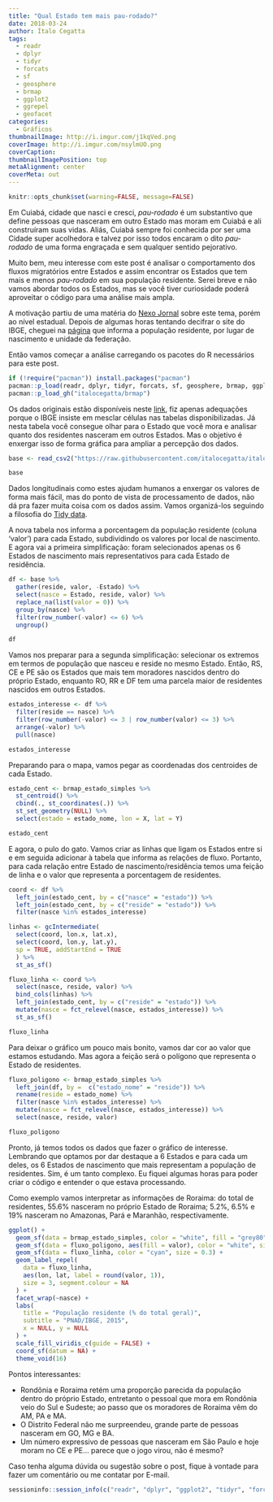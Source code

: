```yaml
---
title: "Qual Estado tem mais pau-rodado?"
date: 2018-03-24
author: Ítalo Cegatta
tags:
  - readr
  - dplyr
  - tidyr
  - forcats
  - sf
  - geosphere
  - brmap
  - ggplot2
  - ggrepel
  - geofacet
categories:
  - Gráficos
thumbnailImage: http://i.imgur.com/j1kqVed.png
coverImage: http://i.imgur.com/nsylmUO.png
coverCaption:
thumbnailImagePosition: top
metaAlignment: center
coverMeta: out
---
```


```r
knitr::opts_chunk$set(warning=FALSE, message=FALSE)
```

Em Cuiabá, cidade que nasci e cresci, *pau-rodado* é um substantivo que define pessoas que nasceram em outro Estado mas moram em Cuiabá e ali construíram suas vidas. Aliás, Cuiabá sempre foi conhecida por ser uma Cidade super acolhedora e talvez por isso todos encaram o dito *pau-rodado* de uma forma engraçada e sem qualquer sentido pejorativo.

Muito bem, meu interesse com este post é analisar o comportamento dos fluxos migratórios entre Estados e assim encontrar os Estados que tem mais e menos *pau-rodado* em sua população residente. Serei breve e não vamos abordar todos os Estados, mas se você tiver curiosidade poderá aproveitar o código para uma análise mais ampla.

A motivação partiu de uma matéria do [Nexo Jornal](https://www.nexojornal.com.br/grafico/2017/12/01/Fluxos-migrat%C3%B3rios-a-distribui%C3%A7%C3%A3o-da-popula%C3%A7%C3%A3o-de-cada-estado-pelo-pa%C3%ADs) sobre este tema, porém ao nível estadual. Depois de algumas horas tentando decifrar o site do IBGE, cheguei na [página](https://sidra.ibge.gov.br/tabela/1852) que informa a população residente, por lugar de nascimento e unidade da federação. 

Então vamos começar a análise carregando os pacotes do R necessários para este post.

```r
if (!require("pacman")) install.packages("pacman")
pacman::p_load(readr, dplyr, tidyr, forcats, sf, geosphere, brmap, ggplot2, ggrepel, geofacet)
pacman::p_load_gh("italocegatta/brmap")
```

Os dados originais estão disponíveis neste [link](https://sidra.ibge.gov.br/tabela/1852), fiz apenas adequações porque o IBGE insiste em mesclar células nas tabelas disponibilizadas. Já nesta tabela você consegue olhar para o Estado que você mora e analisar quanto dos residentes nasceram em outros Estados. Mas o objetivo é enxergar isso de forma gráfica para ampliar a percepção dos dados.

```r
base <- read_csv2("https://raw.githubusercontent.com/italocegatta/italocegatta.github.io_source/master/content/dados/pnad_2015_migracao.csv")

base
```

Dados longitudinais como estes ajudam humanos a enxergar os valores de forma mais fácil, mas do ponto de vista de processamento de dados, não dá pra fazer muita coisa com os dados assim. Vamos organizá-los seguindo a filosofia do [Tidy data](https://italocegatta.github.io/o-conceito-tidy-data).

A nova tabela nos informa a porcentagem da população residente (coluna 'valor') para cada Estado, subdividindo os valores por local de nascimento. E agora vai a primeira simplificação: foram selecionados apenas os 6 Estados de nascimento mais representativos para cada Estado de residência.

```r
df <- base %>% 
  gather(reside, valor, -Estado) %>%
  select(nasce = Estado, reside, valor) %>% 
  replace_na(list(valor = 0)) %>% 
  group_by(nasce) %>% 
  filter(row_number(-valor) <= 6) %>% 
  ungroup()

df
```

Vamos nos preparar para a segunda simplificação: selecionar os extremos em termos de população que nasceu e reside no mesmo Estado. Então, RS, CE e PE são os Estados que mais tem moradores nascidos dentro do próprio Estado, enquanto RO, RR e DF tem uma parcela maior de residentes nascidos em outros Estados.

```r
estados_interesse <- df %>%
  filter(reside == nasce) %>%
  filter(row_number(-valor) <= 3 | row_number(valor) <= 3) %>% 
  arrange(-valor) %>%
  pull(nasce)

estados_interesse
```

Preparando para o mapa, vamos pegar as coordenadas dos centroides de cada Estado.

```r
estado_cent <- brmap_estado_simples %>% 
  st_centroid() %>% 
  cbind(., st_coordinates(.)) %>% 
  st_set_geometry(NULL) %>% 
  select(estado = estado_nome, lon = X, lat = Y)

estado_cent
```

E agora, o pulo do gato. Vamos criar as linhas que ligam os Estados entre si e em seguida adicionar à tabela que informa as relações de fluxo. Portanto, para cada relação entre Estado de nascimento/residência temos uma feição de linha e o valor que representa a porcentagem de residentes.

```r
coord <- df %>% 
  left_join(estado_cent, by = c("nasce" = "estado")) %>% 
  left_join(estado_cent, by = c("reside" = "estado")) %>%
  filter(nasce %in% estados_interesse)

linhas <- gcIntermediate(
  select(coord, lon.x, lat.x), 
  select(coord, lon.y, lat.y), 
  sp = TRUE, addStartEnd = TRUE
  ) %>% 
  st_as_sf()

fluxo_linha <- coord %>% 
  select(nasce, reside, valor) %>% 
  bind_cols(linhas) %>% 
  left_join(estado_cent, by = c("reside" = "estado")) %>% 
  mutate(nasce = fct_relevel(nasce, estados_interesse)) %>% 
  st_as_sf()

fluxo_linha
```

Para deixar o gráfico um pouco mais bonito, vamos dar cor ao valor que estamos estudando. Mas agora a feição será o polígono que representa o Estado de residentes.

```r
fluxo_poligono <- brmap_estado_simples %>% 
  left_join(df, by =  c("estado_nome" = "reside")) %>% 
  rename(reside = estado_nome) %>% 
  filter(nasce %in% estados_interesse) %>% 
  mutate(nasce = fct_relevel(nasce, estados_interesse)) %>% 
  select(nasce, reside, valor)

fluxo_poligono
```

Pronto, já temos todos os dados que fazer o gráfico de interesse. Lembrando que optamos por dar destaque a 6 Estados e para cada um deles, os 6 Estados de nascimento que mais representam a população de residentes. Sim, é um tanto complexo. Eu fiquei algumas horas para poder criar o código e entender o que estava processando.

Como exemplo vamos interpretar as informações de Roraima: do total de residentes, 55.6% nasceram no próprio Estado de Roraima; 5.2%, 6.5% e 19% nasceram no Amazonas, Pará e Maranhão, respectivamente. 

```r
ggplot() +
  geom_sf(data = brmap_estado_simples, color = "white", fill = "grey80", size = 0.3) +
  geom_sf(data = fluxo_poligono, aes(fill = valor), color = "white", size = 0.3) +
  geom_sf(data = fluxo_linha, color = "cyan", size = 0.3) +
  geom_label_repel(
    data = fluxo_linha,
    aes(lon, lat, label = round(valor, 1)),
    size = 3, segment.colour = NA
  ) +
  facet_wrap(~nasce) +
  labs(
    title = "População residente (% do total geral)",
    subtitle = "PNAD/IBGE, 2015",
    x = NULL, y = NULL
  ) +
  scale_fill_viridis_c(guide = FALSE) +
  coord_sf(datum = NA) +
  theme_void(16)
```

Pontos interessantes: 

* Rondônia e Roraima retém uma proporção parecida da população dentro do próprio Estado, entretanto o pessoal que mora em Rondônia veio do Sul e Sudeste; ao passo que os moradores de Roraima vêm do AM, PA e MA.
* O Distrito Federal não me surpreendeu, grande parte de pessoas nasceram em GO, MG e BA. 
* Um número expressivo de pessoas que nasceram em São Paulo e hoje moram no CE e PE... parece que o jogo virou, não é mesmo?

Caso tenha alguma dúvida ou sugestão sobre o post, fique à vontade para fazer um comentário ou me contatar por E-mail.

```r
sessioninfo::session_info(c("readr", "dplyr", "ggplot2", "tidyr", "forcats", "sf", "geosphere", "ggrepel", "geofacet", "brmap"))
```
